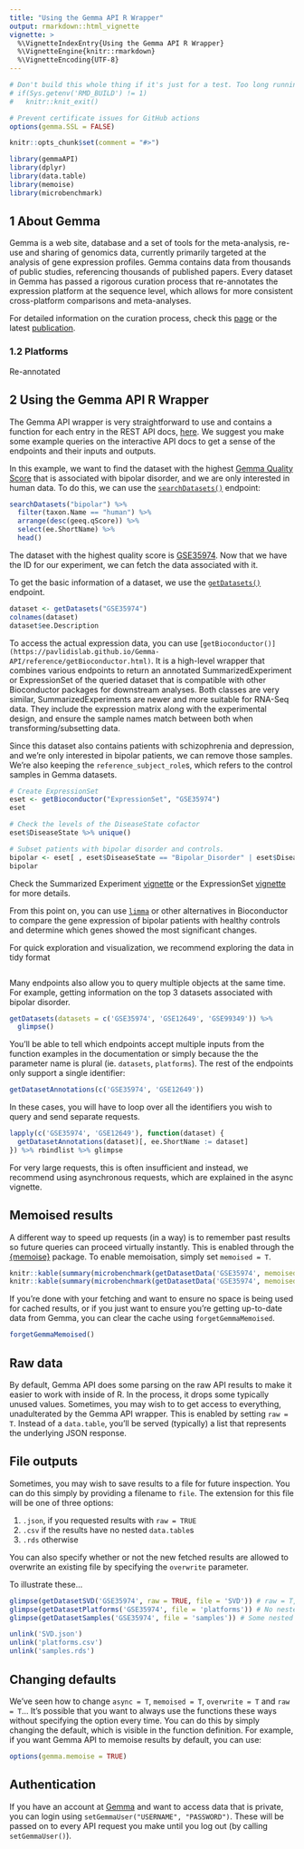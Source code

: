 ```yaml
---
title: "Using the Gemma API R Wrapper"
output: rmarkdown::html_vignette
vignette: >
  %\VignetteIndexEntry{Using the Gemma API R Wrapper}
  %\VignetteEngine{knitr::rmarkdown}
  %\VignetteEncoding{UTF-8}
---
```


```r
# Don't build this whole thing if it's just for a test. Too long running/taxing on Gemma
# if(Sys.getenv('RMD_BUILD') != 1)
#   knitr::knit_exit()

# Prevent certificate issues for GitHub actions
options(gemma.SSL = FALSE)

knitr::opts_chunk$set(comment = "#>")
```

```r
library(gemmaAPI)
library(dplyr)
library(data.table)
library(memoise)
library(microbenchmark)
```

## 1 About Gemma
Gemma is a web site, database and a set of tools for the meta-analysis, re-use and sharing of genomics data, currently primarily targeted at the analysis of gene expression profiles. Gemma contains data from thousands of public studies, referencing thousands of published papers. Every dataset in Gemma has passed a rigorous curation process that re-annotates the expression platform at the sequence level, which allows for more consistent cross-platform comparisons and meta-analyses.

For detailed information on the curation process, check this [page](https://pavlidislab.github.io/Gemma/curation.html) or the latest [publication](https://academic.oup.com/database/article/doi/10.1093/database/baab006/6143045).

### 1.2 Platforms
Re-annotated

## 2 Using the Gemma API R Wrapper 
The Gemma API wrapper is very straightforward to use and contains a function for each entry in the REST API docs, [here](https://gemma.msl.ubc.ca/resources/restapidocs/). We suggest you make some example queries on the interactive API docs to get a sense of the endpoints and their inputs and outputs.


In this example, we want to find the dataset with the highest [Gemma Quality Score](https://pavlidislab.github.io/Gemma/geeq.html) that is associated with bipolar disorder, and we are only interested in human data. To do this, we can use the [`searchDatasets()`](https://pavlidislab.github.io/Gemma-API/reference/searchDatasets.html) endpoint:

```r
searchDatasets("bipolar") %>% 
  filter(taxon.Name == "human") %>% 
  arrange(desc(geeq.qScore)) %>%
  select(ee.ShortName) %>%
  head()
```

The dataset with the highest quality score is [GSE35974](https://gemma.msl.ubc.ca/expressionExperiment/showExpressionExperiment.html?id=5939). 
Now that we have the ID for our experiment, we can fetch the data associated with it.

To get the basic information of a dataset, we use the [`getDatasets()`](https://pavlidislab.github.io/Gemma-API/reference/getDatasets.html) endpoint.

```r
dataset <- getDatasets("GSE35974")
colnames(dataset)
dataset$ee.Description
```

To access the actual expression data, you can use [`getBioconductor()](https://pavlidislab.github.io/Gemma-API/reference/getBioconductor.html)`. 
It is a high-level wrapper that combines various 
endpoints to return an annotated SummarizedExperiment or ExpressionSet of the queried dataset that is compatible with other Bioconductor packages for downstream analyses. 
Both classes are very similar, SummarizedExperiments are newer and more suitable for RNA-Seq data.
They include the expression matrix along with
the experimental design, and ensure the sample names match between both when transforming/subsetting data.

Since this dataset also contains patients with schizophrenia and depression, and we're only interested in bipolar patients, we can remove those samples. 
We're also keeping the `reference_subject_role`s, which refers to the control samples in Gemma datasets. 
```r
# Create ExpressionSet
eset <- getBioconductor("ExpressionSet", "GSE35974")
eset

# Check the levels of the DiseaseState cofactor
eset$DiseaseState %>% unique()

# Subset patients with bipolar disorder and controls.
bipolar <- eset[ , eset$DiseaseState == "Bipolar_Disorder" | eset$DiseaseState == 'reference_subject_role']
bipolar
```

Check the Summarized  Experiment [vignette](https://bioconductor.org/packages/release/bioc/vignettes/SummarizedExperiment/inst/doc/SummarizedExperiment.html) or the ExpressionSet [vignette](https://bioconductor.org/packages/release/bioc/vignettes/Biobase/inst/doc/ExpressionSetIntroduction.pdf) for more details.

From this point on, you can use [`limma`](https://bioconductor.org/packages/release/bioc/html/limma.html) or other alternatives in Bioconductor to compare the gene expression of bipolar patients with healthy controls and determine which genes showed the most significant changes.

For quick exploration and visualization, we recommend exploring the data in tidy format

```r

```

Many endpoints also allow you to query multiple objects at the same time. For example, getting information on the top 3 datasets associated with bipolar disorder.

```r
getDatasets(datasets = c('GSE35974', 'GSE12649', 'GSE99349')) %>% 
  glimpse()
```

You'll be able to tell which endpoints accept multiple inputs from the function examples in 
the documentation or simply because the the parameter name is plural (ie. `datasets`, `platforms`).
The rest of the endpoints only support a single identifier:

```r
getDatasetAnnotations(c('GSE35974', 'GSE12649'))
```

In these cases, you will have to loop over all the identifiers you wish to query and send separate requests.

```r
lapply(c('GSE35974', 'GSE12649'), function(dataset) {
  getDatasetAnnotations(dataset)[, ee.ShortName := dataset]
}) %>% rbindlist %>% glimpse
```

For very large requests, this is often insufficient and instead, we recommend using asynchronous requests, which are explained in the async vignette.

## Memoised results

A different way to speed up requests (in a way) is to remember past results so future queries can proceed virtually instantly. This is enabled through the [{memoise}](https://github.com/r-lib/memoise) package. To enable memoisation, simply set `memoised = T`.

```r
knitr::kable(summary(microbenchmark(getDatasetData('GSE35974', memoised = TRUE), times = 1), unit = 'ms'))
knitr::kable(summary(microbenchmark(getDatasetData('GSE35974', memoised = TRUE), times = 1), unit = 'ms'))
```

If you're done with your fetching and want to ensure no space is being used for cached results, or if you just want to ensure you're getting up-to-date data from Gemma, you can clear the cache using `forgetGemmaMemoised`.

```r
forgetGemmaMemoised()
```

## Raw data

By default, Gemma API does some parsing on the raw API results to make it easier to work with inside of R. In the process, it drops some typically unused values. Sometimes, you may wish to to get access to everything, unadulterated by the Gemma API wrapper. This is enabled by setting `raw = T`. Instead of a `data.table`, you'll be served (typically) a list that represents the underlying JSON response.

## File outputs

Sometimes, you may wish to save results to a file for future inspection. You can do this simply by providing a filename to `file`. The extension for this file will be one of three options:

1.  `.json`, if you requested results with `raw = TRUE`
2.  `.csv` if the results have no nested `data.table`s
3.  `.rds` otherwise

You can also specify whether or not the new fetched results are allowed to overwrite an existing file by specifying the `overwrite` parameter.

To illustrate these...

```r
glimpse(getDatasetSVD('GSE35974', raw = TRUE, file = 'SVD')) # raw = T, saves SVD.json
glimpse(getDatasetPlatforms('GSE35974', file = 'platforms')) # No nested data.tables, saves platforms.csv
glimpse(getDatasetSamples('GSE35974', file = 'samples')) # Some nested data.tables, saves samples.rds
```


```r
unlink('SVD.json')
unlink('platforms.csv')
unlink('samples.rds')
```

## Changing defaults

We've seen how to change `async = T`, `memoised = T`, `overwrite = T` and `raw = T`... It's possible that you want to always use the functions these ways without specifying the option every time. You can do this by simply changing the default, which is visible in the function definition. For example, if you want Gemma API to memoise results by default, you can use:

```r
options(gemma.memoise = TRUE)
```

## Authentication

If you have an account at [Gemma](https://gemma.msl.ubc.ca) and want to access data that is private, you can login using `setGemmaUser("USERNAME", "PASSWORD")`. These will be passed on to every API request you make until you log out (by calling `setGemmaUser()`).
